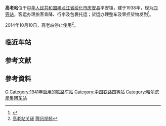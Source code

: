 {{Infobox China railway station 
|车站名称 = 高老站
|图片 = 
|图片介紹 = 
|其他名称= 
|车站名称拼音=Gaolao Zhan
|英文名称=Gaolao Railway Station
|车站代码=60209 <ref>{{Cite web |url=http://yupiao.info/klb/station/%E9%AB%98%E8%80%81 |title=高老站 车站资料 |accessdate=2014-12-04 |archive-date=2014-12-07 |archive-url=https://web.archive.org/web/20141207114305/http://yupiao.info/klb/station/%E9%AB%98%E8%80%81 |dead-url=no }}</ref>
|电报码= GOB
|拼音码= GLA
|车站类型= 客货运站
|始建时间=
|开通运营= 1941年11月
|车站位置 =[[中华人民共和国|中华人民共和国]][[黑龙江省|黑龙江省]][[绥化市|绥化市]][[庆安县|庆安县]]平安镇
|归属 = [[哈尔滨铁路局|哈尔滨铁路局]]
|使用状态= 停用
|线路 = [[绥佳铁路|绥佳铁路]]
|车站等级 = [[四等站_(中鐵)|四等站]]
|月台数目 = 
|侧式站台=
|岛式站台=
|站台面 = 	
|股道数目 =
|正线= 
|到发线= 
|其它线= 
|坐标 = 
|网站 = 
}}

'''高老站'''位于[[中华人民共和国|中华人民共和国]][[黑龙江省|黑龙江省]][[绥化市|绥化市]][[庆安县|庆安县]]平安镇，建于1938年，现为[[四等站_(中鐵)|四等站]]。客运办理旅客乘降、行李及包裹托运；货运办理整车及零担货物发到<ref>{{cite book |title=中国铁路站名词典 |author=孙本祥 编 |publisher=中国铁道出版社 |year=2003 |isbn=9787113039417 |pages=393 }}</ref>。

2014年10月10日，高老站停止使用<ref>[http://v.qq.com/boke/page/x/0/s/x0138jbidos.html 高老站关闭] {{Wayback|url=http://v.qq.com/boke/page/x/0/s/x0138jbidos.html |date=20141208184113 }} [[腾讯视频|腾讯视频]]</ref>。

==临近车站==
{{start rail box|[[中国铁路|中国铁路]]}}
{{s-inop|[[庆安站|庆安站]]}}
{{s-line|[[绥佳铁路|绥佳铁路]]}}
{{s-inop|[[双丰站|双丰站]]}}
{{end box}}

== 参考文献 ==
{{Reflist|colwidth=30em}}

==參考資料==
<div class="references-small">
<references />
</div>

{{绥佳铁路}}

[[Category:绥化市铁路车站|G]]
[[Category:1941年启用的铁路车站|Category:1941年启用的铁路车站]]
[[Category:中国铁路四等站|Category:中国铁路四等站]]
[[Category:哈尔滨局集团车站|Category:哈尔滨局集团车站]]